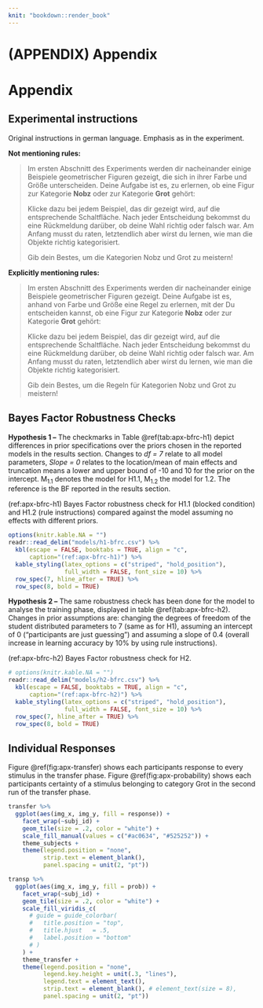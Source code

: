 ```yaml
---
knit: "bookdown::render_book"
---
```


# (APPENDIX) Appendix {-} 

# Appendix

## Experimental instructions {#apx-instructions}

Original instructions in german language. Emphasis as in the experiment.

**Not mentioning rules:**

> Im ersten Abschnitt des Experiments werden dir nacheinander einige Beispiele geometrischer Figuren gezeigt, die sich in ihrer Farbe und Größe unterscheiden. Deine Aufgabe ist es, zu erlernen, ob eine Figur zur Kategorie **Nobz** oder zur Kategorie **Grot** gehört:
> 
> Klicke dazu bei jedem Beispiel, das dir gezeigt wird, auf die entsprechende Schaltfläche. Nach jeder Entscheidung bekommst du eine Rückmeldung darüber, ob deine Wahl richtig oder falsch war. Am Anfang musst du raten, letztendlich aber wirst du lernen, wie man die Objekte richtig kategorisiert.
> 
> Gib dein Bestes, um die Kategorien Nobz und Grot zu meistern!

**Explicitly mentioning rules:**

> Im ersten Abschnitt des Experiments werden dir nacheinander einige Beispiele geometrischer Figuren gezeigt. Deine Aufgabe ist es, anhand von Farbe und Größe eine Regel zu erlernen, mit der Du entscheiden kannst, ob eine Figur zur Kategorie **Nobz** oder zur Kategorie **Grot** gehört:
> 
> Klicke dazu bei jedem Beispiel, das dir gezeigt wird, auf die entsprechende Schaltfläche. Nach jeder Entscheidung bekommst du eine Rückmeldung darüber, ob deine Wahl richtig oder falsch war. Am Anfang musst du raten, letztendlich aber wirst du lernen, wie man die Objekte richtig kategorisiert.
> 
> Gib dein Bestes, um die Regeln für Kategorien Nobz und Grot zu meistern!

## Bayes Factor Robustness Checks {#bfrc}

**Hypothesis 1 --** The checkmarks in Table \@ref(tab:apx-bfrc-h1) depict differences in prior specifications over the priors chosen in the reported models in the results section. Changes to _df = 7_ relate to all model parameters, _Slope = 0_ relates to the location/mean of main effects and truncation means a lower and upper bound of -10 and 10 for the prior on the intercept. $\mathrm{M_{1.1}}$ denotes the model for H1.1, $\mathrm{M_{1.2}}$ the model for 1.2. The reference is the BF reported in the results section.

(ref:apx-bfrc-h1) Bayes Factor robustness check for H1.1 (blocked condition) and H1.2 (rule instructions) compared against the model assuming no effects with different priors.

```r
options(knitr.kable.NA = "")
readr::read_delim("models/h1-bfrc.csv") %>% 
  kbl(escape = FALSE, booktabs = TRUE, align = "c",
      caption="(ref:apx-bfrc-h1)") %>% 
  kable_styling(latex_options = c("striped", "hold_position"), 
                full_width = FALSE, font_size = 10) %>%
  row_spec(7, hline_after = TRUE) %>%
  row_spec(8, bold = TRUE)
```

**Hypothesis 2 --** The same robustness check has been done for the model to analyse the training phase, displayed in table \@ref(tab:apx-bfrc-h2). Changes in prior assumptions are: changing the degrees of freedom of the student distributed parameters to 7 (same as for H1), assuming an intercept of 0 ("participants are just guessing") and assuming a slope of 0.4 (overall increase in learning accuracy by 10% by using rule instructions).

(ref:apx-bfrc-h2) Bayes Factor robustness check for H2.

```r
# options(knitr.kable.NA = "")
readr::read_delim("models/h2-bfrc.csv") %>% 
  kbl(escape = FALSE, booktabs = TRUE, align = "c",
      caption="(ref:apx-bfrc-h2)") %>% 
  kable_styling(latex_options = c("striped", "hold_position"), 
                full_width = FALSE, font_size = 10) %>%
  row_spec(7, hline_after = TRUE) %>%
  row_spec(8, bold = TRUE)
```


## Individual Responses

Figure \@ref(fig:apx-transfer) shows each participants response to every stimulus in the transfer phase. Figure \@ref(fig:apx-probability) shows each participants certainty of a stimulus belonging to category Grot in the second run of the transfer phase.

```r
transfer %>% 
  ggplot(aes(img_x, img_y, fill = response)) +
    facet_wrap(~subj_id) +
    geom_tile(size = .2, color = "white") +
    scale_fill_manual(values = c("#ac0634", "#525252")) +
    theme_subjects +
    theme(legend.position = "none",
          strip.text = element_blank(),
          panel.spacing = unit(2, "pt"))
```

```r
transp %>% 
  ggplot(aes(img_x, img_y, fill = prob)) +
    facet_wrap(~subj_id) +
    geom_tile(size = .2, color = "white") +
    scale_fill_viridis_c(
      # guide = guide_colorbar(
      #   title.position = "top",
      #   title.hjust	= .5,
      #   label.position = "bottom"
      # )
    ) +
    theme_transfer +
    theme(legend.position = "none",
          legend.key.height = unit(.3, "lines"),
          legend.text = element_text(),
          strip.text = element_blank(), # element_text(size = 8),
          panel.spacing = unit(2, "pt"))
```

